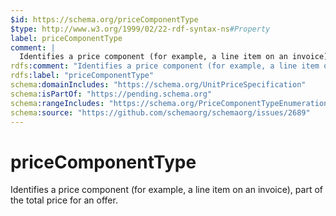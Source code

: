 ```yaml
---
$id: https://schema.org/priceComponentType
$type: http://www.w3.org/1999/02/22-rdf-syntax-ns#Property
label: priceComponentType
comment: |
  Identifies a price component (for example, a line item on an invoice), part of the total price for an offer.
rdfs:comment: "Identifies a price component (for example, a line item on an invoice), part of the total price for an offer."
rdfs:label: "priceComponentType"
schema:domainIncludes: "https://schema.org/UnitPriceSpecification"
schema:isPartOf: "https://pending.schema.org"
schema:rangeIncludes: "https://schema.org/PriceComponentTypeEnumeration"
schema:source: "https://github.com/schemaorg/schemaorg/issues/2689"
---
```


# priceComponentType

Identifies a price component (for example, a line item on an invoice), part of the total price for an offer.

